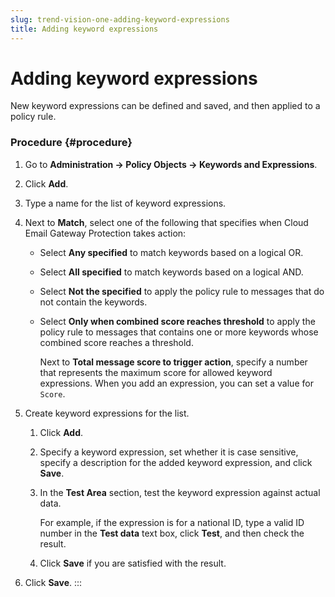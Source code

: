 ```yaml
---
slug: trend-vision-one-adding-keyword-expressions
title: Adding keyword expressions
---
```

# Adding keyword expressions

New keyword expressions can be defined and saved, and then applied to a policy rule.

### Procedure {#procedure}

1.  Go to **Administration → Policy Objects → Keywords and Expressions**.

2.  Click **Add**.

3.  Type a name for the list of keyword expressions.

4.  Next to **Match**, select one of the following that specifies when Cloud Email Gateway Protection takes action:

    - Select **Any specified** to match keywords based on a logical OR.

    - Select **All specified** to match keywords based on a logical AND.

    - Select **Not the specified** to apply the policy rule to messages that do not contain the keywords.

    - Select **Only when combined score reaches threshold** to apply the policy rule to messages that contains one or more keywords whose combined score reaches a threshold.

      Next to **Total message score to trigger action**, specify a number that represents the maximum score for allowed keyword expressions. When you add an expression, you can set a value for `Score`.

5.  Create keyword expressions for the list.

    1.  Click **Add**.

    2.  Specify a keyword expression, set whether it is case sensitive, specify a description for the added keyword expression, and click **Save**.

    3.  In the **Test Area** section, test the keyword expression against actual data.

        For example, if the expression is for a national ID, type a valid ID number in the **Test data** text box, click **Test**, and then check the result.

    4.  Click **Save** if you are satisfied with the result.

6.  Click **Save**.
:::
